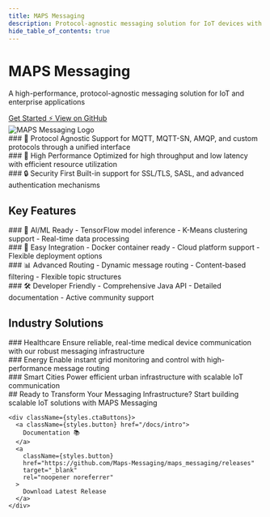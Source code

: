 ```yaml
---
title: MAPS Messaging
description: Protocol-agnostic messaging solution for IoT devices with AI/ML capabilities
hide_table_of_contents: true
---
```



<div className="hero hero--primary">
  <div className="container">
    <div className={styles.heroContent}>
      <div className={styles.heroText}>
        <h1 className="hero__title">MAPS Messaging</h1>
        <p className="hero__subtitle">
          A high-performance, protocol-agnostic messaging solution for IoT and enterprise applications
        </p>
        <div className={styles.buttons}>
          <a className="button button--outline button--lg" href="/docs/intro">
            Get Started ⚡️
          </a>
          <a 
            className="button button--outline button--lg"
            href="https://github.com/Maps-Messaging/maps_messaging"
            target="_blank"
            rel="noopener noreferrer"
          >
            View on GitHub
          </a>
        </div>
      </div>
      <div className={styles.heroImage}>
        <img src="/img/maps_logo.png" alt="MAPS Messaging Logo" />
      </div>
    </div>
  </div>
</div>

<div className={styles.highlights}>
  <div className="container">
    <div className={styles.highlightGrid}>
      <div className={styles.highlightItem}>
        ### 🔄 Protocol Agnostic
        Support for MQTT, MQTT-SN, AMQP, and custom protocols through a unified interface
      </div>
      <div className={styles.highlightItem}>
        ### 🚀 High Performance
        Optimized for high throughput and low latency with efficient resource utilization
      </div>
      <div className={styles.highlightItem}>
        ### 🔒 Security First
        Built-in support for SSL/TLS, SASL, and advanced authentication mechanisms
      </div>
    </div>
  </div>
</div>

<div className={styles.features}>
  <div className="container">
    <h2>Key Features</h2>
    <div className={styles.featureGrid}>
      <div className={styles.feature}>
        ### 🤖 AI/ML Ready
        - TensorFlow model inference
        - K-Means clustering support
        - Real-time data processing
      </div>
      <div className={styles.feature}>
        ### 🔌 Easy Integration
        - Docker container ready
        - Cloud platform support
        - Flexible deployment options
      </div>
      <div className={styles.feature}>
        ### 📊 Advanced Routing
        - Dynamic message routing
        - Content-based filtering
        - Flexible topic structures
      </div>
      <div className={styles.feature}>
        ### 🛠 Developer Friendly
        - Comprehensive Java API
        - Detailed documentation
        - Active community support
      </div>
    </div>
  </div>
</div>

<div className={styles.solutions}>
  <div className="container">
    <h2>Industry Solutions</h2>
    <div className={styles.solutionGrid}>
      <div className={styles.solution}>
        ### Healthcare
        Ensure reliable, real-time medical device communication with our robust messaging infrastructure
      </div>
      <div className={styles.solution}>
        ### Energy
        Enable instant grid monitoring and control with high-performance message routing
      </div>
      <div className={styles.solution}>
        ### Smart Cities
        Power efficient urban infrastructure with scalable IoT communication
      </div>
    </div>
  </div>
</div>

<div className={styles.cta}>
  <div className="container">
    ## Ready to Transform Your Messaging Infrastructure?
    Start building scalable IoT solutions with MAPS Messaging

    <div className={styles.ctaButtons}>
      <a className={styles.button} href="/docs/intro">
        Documentation 📚
      </a>
      <a 
        className={styles.button}
        href="https://github.com/Maps-Messaging/maps_messaging/releases"
        target="_blank"
        rel="noopener noreferrer"
      >
        Download Latest Release
      </a>
    </div>
  </div>
</div>
